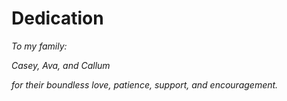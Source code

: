 # Dedication {-}

*To my family:*

*Casey, Ava, and Callum*

*for their boundless love, patience, support, and encouragement.*